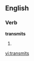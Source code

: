 ==English==

===Verb===
'''transmits'''

# {{third-person singular of|[[transmit]]}}

[[vi:transmits]]